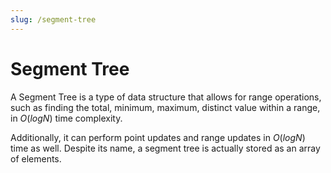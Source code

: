 ```yaml
---
slug: /segment-tree
---
```


# Segment Tree

A Segment Tree is a type of data structure that allows for range operations, such as finding the total, minimum, maximum, distinct value within a range, in $O(log N)$ time complexity.

Additionally, it can perform point updates and range updates in $O(log N)$ time as well. Despite its name, a segment tree is actually stored as an array of elements.
